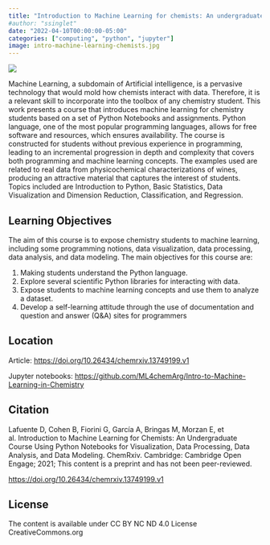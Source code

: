 ```yaml
---
title: "Introduction to Machine Learning for chemists: An undergraduate course using Python notebooks for visualization, data processing, data analysis, and data modeling"
#author: "ssinglet"
date: "2022-04-10T00:00:00-05:00"
categories: ["computing", "python", "jupyter"]
image: intro-machine-learning-chemists.jpg
---
```


![](intro-machine-learning-chemists.jpg){}

Machine Learning, a subdomain of Artificial intelligence, is a pervasive technology that would mold how chemists interact with data. Therefore, it is a relevant skill to incorporate into the toolbox of any chemistry student. This work presents a course that introduces machine learning for chemistry students based on a set of Python Notebooks and assignments. Python language, one of the most popular programming languages, allows for free software and resources, which ensures availability. The course is constructed for students without previous experience in programming, leading to an incremental progression in depth and complexity that covers both programming and machine learning concepts. The examples used are related to real data from physicochemical characterizations of wines, producing an attractive material that captures the interest of students. Topics included are Introduction to Python, Basic Statistics, Data Visualization and Dimension Reduction, Classification, and Regression.


## Learning Objectives {#learning-objectives}

The aim of this course is to expose chemistry students to machine learning, including some
programming notions, data visualization, data processing, data analysis, and data modeling. The main
objectives for this course are:

1.  Making students understand the Python language.
2.  Explore several scientific Python libraries for interacting with data.
3.  Expose students to machine learning concepts and use them to analyze a dataset.
4.  Develop a self-learning attitude through the use of documentation and question and answer (Q&amp;A) sites for programmers


## Location {#location}

Article:  <https://doi.org/10.26434/chemrxiv.13749199.v1>

Jupyter notebooks: <https://github.com/ML4chemArg/Intro-to-Machine-Learning-in-Chemistry>


## Citation {#citation}

Lafuente D, Cohen B, Fiorini G, García A, Bringas M, Morzan E, et al. Introduction to Machine Learning for Chemists: An Undergraduate Course Using Python Notebooks for Visualization, Data Processing, Data Analysis, and Data Modeling. ChemRxiv. Cambridge: Cambridge Open Engage; 2021; This content is a preprint and has not been peer-reviewed.

<https://doi.org/10.26434/chemrxiv.13749199.v1>


## License {#license}

The content is available under CC BY NC ND 4.0 License CreativeCommons.org